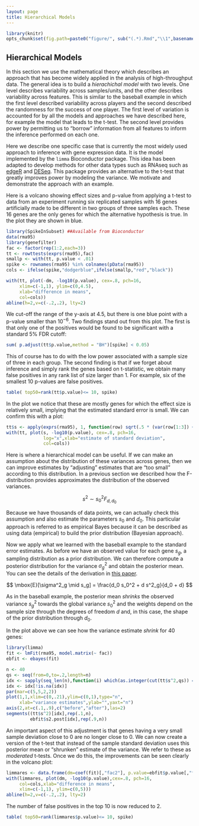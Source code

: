 ```yaml
---
layout: page
title: Hierarchical Models
---
```


```r
library(knitr)
opts_chunk$set(fig.path=paste0("figure/", sub("(.*).Rmd","\\1",basename(knitr:::knit_concord$get('infile'))), "-"))
```

## Hierarchical Models

In this section we use the mathematical theory which describes an approach that has become widely applied in the analysis of high-throughput data. The general idea is to build a _hierachichal model_ with two levels. One level describes variability across samples/units, and the other describes variability across features. This is similar to the baseball example in which the first level described variability across players and the second described the randomness for the success of one player. The first level of variation is accounted for by all the models and approaches we have described here, for example the model that leads to the t-test. The second level provides power by permitting us to "borrow" information from all features to inform the inference performed on each one. 

Here we describe one specific case that is currently the most widely used approach to inference with gene expression data. It is the model implemented by the `limma` Bioconductor package. This idea has been adapted to develop methods for other data types such as RNAseq such as [edgeR](http://www.ncbi.nlm.nih.gov/pubmed/19910308) and [DESeq](http://www.ncbi.nlm.nih.gov/pubmed/20979621).
This package provides an alternative to the t-test that greatly improves power by modeling the variance. We motivate and demonstrate the approach with an example.

Here is a volcano showing effect sizes and p-value from applying a t-test to data from an experiment running six replicated samples with 16 genes artificially made to be different in two groups of three samples each. These 16 genes are the only genes for which the alternative hypothesis is true. In the plot they are shown in blue.

```r
library(SpikeInSubset) ##Available from Bioconductor
data(rma95)
library(genefilter)
fac <- factor(rep(1:2,each=3))
tt <- rowttests(exprs(rma95),fac)
smallp <- with(tt, p.value < .01)
spike <- rownames(rma95) %in% colnames(pData(rma95))
cols <- ifelse(spike,"dodgerblue",ifelse(smallp,"red","black"))

with(tt, plot(-dm, -log10(p.value), cex=.8, pch=16,
     xlim=c(-1,1), ylim=c(0,4.5),
     xlab="difference in means",
     col=cols))
abline(h=2,v=c(-.2,.2), lty=2)
```

We cut-off the range of the y-axis at 4.5, but there is one blue point with a p-value smaller than $10^{-6}$. Two findings stand out from this plot. The first is that only one of the positives would be found to be significant with a standard 5% FDR cutoff:

```r
sum( p.adjust(tt$p.value,method = "BH")[spike] < 0.05)
```

This of course has to do with the low power associated with a sample size of three in each group. The second finding is that if we forget about inference and simply rank the genes based on t-statistic, we obtain many false positives in any rank list of size larger than 1. For example, six of the smallest 10 p-values are false positives. 

```r
table( top50=rank(tt$p.value)<= 10, spike) 
```

In the plot we notice that these are mostly genes for which the effect size is relatively small, implying that the estimated standard error is small. We can confirm this with a plot:

```r
tt$s <- apply(exprs(rma95), 1, function(row) sqrt(.5 * (var(row[1:3]) + var(row[4:6]))))
with(tt, plot(s, -log10(p.value), cex=.8, pch=16,
              log="x",xlab="estimate of standard deviation",
              col=cols))

```

Here is where a hierarchical model can be useful. If we can make an assumption about the distribution of these variances across genes, then we can improve estimates by "adjusting" estimates that are "too small" according to this distribution. In a previous section we described how the F-distribution provides approximates the distribution of the observed variances.

$$
s^2 \sim s_0^2 F_{d,d_0}
$$

Because we have thousands of data points, we can actually check this assumption and also estimate the parameters $s_0$ and $d_0$. This particular approach is referred to as empirical Bayes because it can be described as using data (empirical) to build the prior distribution (Bayesian approach). 

Now we apply what we learned with the baseball example to the standard error estimates. As before we have an observed value for each gene $s_g$, a sampling distribution as a prior distribution. We can therefore compute a posterior distribution for the variance $\sigma^2_g$ and obtain the posterior mean. You can see the details of the derivation in [this paper](http://www.ncbi.nlm.nih.gov/pubmed/16646809).

$$
\mbox{E}[\sigma^2_g \mid s_g] = \frac{d_0 s_0^2 + d s^2_g}{d_0 + d}
$$

As in the baseball example, the posterior mean _shrinks_ the observed variance $s_g^2$ towards the global variance $s_0^2$ and the weights depend on the sample size through the degrees of freedom $d$ and, in this case, the shape of the prior distribution through $d_0$. 

In the plot above we can see how the variance estimate _shrink_ for 40 genes:


```r
library(limma)
fit <- lmFit(rma95, model.matrix(~ fac))
ebfit <- ebayes(fit)

n <- 40
qs <- seq(from=0,to=.2,length=n)
idx <- sapply(seq_len(n),function(i) which(as.integer(cut(tt$s^2,qs)) == i)[1])
idx <- idx[!is.na(idx)]
par(mar=c(5,5,2,2))
plot(1,1,xlim=c(0,.21),ylim=c(0,1),type="n",
     xlab="variance estimates",ylab="",yaxt="n")
axis(2,at=c(.1,.9),c("before","after"),las=2)
segments((tt$s^2)[idx],rep(.1,n),
         ebfit$s2.post[idx],rep(.9,n))
```

An important aspect of this adjustment is that genes having a very small sample deviation close to 0 are no longer close to 0. We can now create a version of the t-test that instead of the sample standard deviation uses this posterior mean or "shrunken" estimate of the variance. We refer to these as _moderated_ t-tests. Once we do this, the improvements can be seen clearly in the volcano plot:

```r
limmares <- data.frame(dm=coef(fit)[,"fac2"], p.value=ebfit$p.value[,"fac2"])
with(limmares, plot(dm, -log10(p.value),cex=.8, pch=16,
     col=cols,xlab="difference in means",
     xlim=c(-1,1), ylim=c(0,5)))
abline(h=2,v=c(-.2,.2), lty=2)
```

The number of false positives in the top 10 is now reduced to 2. 

```r
table( top50=rank(limmares$p.value)<= 10, spike) 
```
